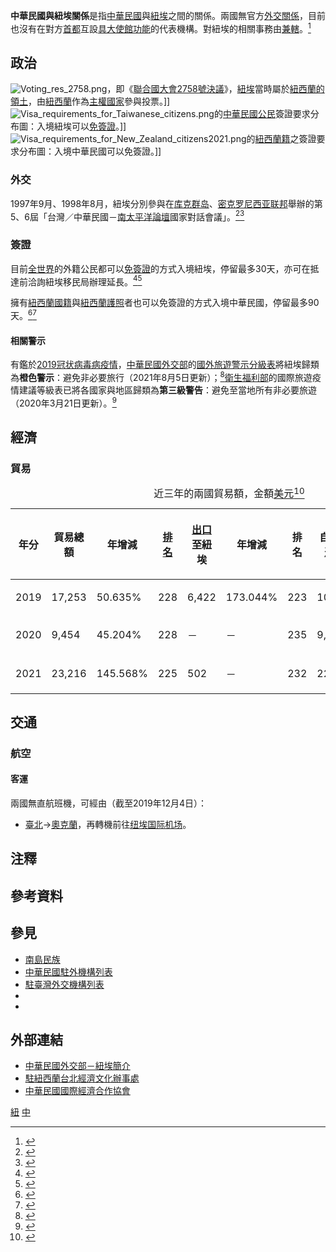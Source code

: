 {{noteTA
|G1=Medicine
|1=zh-hans:台; zh-hant:臺;
|2=zh-hans:联系国; zh-hant:聯繫邦;
}}

{{not|中國－紐埃關係}}
{{Dablink|關於中華民國與「紐」字國家的外交關係，詳見'''[[中紐關係|中紐關係 (消歧義)]]'''。}}

{{Infobox Bilateral relations|中華民國與紐埃|ROC|NIU|filetype=png}}

'''中華民國與紐埃關係'''是指[[中華民國|中華民國]]與[[紐埃|紐埃]]之間的關係。兩國無官方[[外交#外交上的承認|外交關係]]，目前也沒有在對方[[首都|首都]]互設[[實質大使館|具大使館功能]]的代表機構。對紐埃的相關事務由'''{{link-en|駐紐西蘭台北經濟文化辦事處|Taipei Economic and Cultural Office in New Zealand}}'''[[兼轄|兼轄]]。<ref>{{Cite web |url = https://www.boca.gov.tw/sp-foof-countrycp-03-185-e9399-03-1.html |title = 駐館位置及聯絡方式 |publisher = [[中華民國外交部|中華民國外交部]] [[外交部領事事務局|領事事務局]] |access-date = 2017-12-17 |archive-date = 2020-11-05 |archive-url = https://web.archive.org/web/20201105201139/https://www.boca.gov.tw/sp-foof-countrycp-03-185-e9399-03-1.html }}</ref>

==政治==
[[File:Voting_res_2758.png|thumb]]，即《[[聯合國大會2758號決議|聯合國大會2758號決議]]》，[[紐埃|紐埃]]當時屬於[[紐西蘭一級行政區劃|紐西蘭的領土]]，由[[紐西蘭|紐西蘭]]作為[[主權國家|主權國家]]參與投票。]]
[[File:Visa_requirements_for_Taiwanese_citizens.png|thumb]]的[[中華民國國民|中華民國公民]]簽證要求分布圖：入境紐埃可以[[簽證#签证优惠待遇|免簽證]]。]]
[[File:Visa_requirements_for_New_Zealand_citizens2021.png|thumb]]的[[紐西蘭人口|紐西蘭籍]]之{{Link-en|紐埃人口|Niue#Demographics|紐埃公民}}簽證要求分布圖：入境中華民國可以免簽證。]]
===外交===
{{see also|中華民國外交|{{link-en|紐埃外交|Foreign relations of Niue}}}}
1997年9月、1998年8月，紐埃分別參與在[[库克群岛|库克群岛]]、[[密克罗尼西亚联邦|密克罗尼西亚联邦]]舉辦的第5、6屆「台灣／中華民國－[[太平洋岛国论坛|南太平洋論壇]]國家對話會議」。<ref>{{Cite web |url = https://www.mofa.gov.tw/Upload/RelFile/662/153711/%e4%b9%9d%e6%9c%88.pdf |author = 公眾外交協調會 |date = 1997年9月 |title = 外交部中華民國八十六年九月份新聞稿 |publisher = 中華民國外交部 |accessdate = 2020-04-21 |archive-date = 2019-02-17 |archive-url = https://web.archive.org/web/20190217201117/https://www.mofa.gov.tw/Upload/RelFile/662/153711/%e4%b9%9d%e6%9c%88.pdf |dead-url = no }}</ref><ref>{{Cite web |url = https://www.mofa.gov.tw/News_Content_M_2.aspx?n=FAEEE2F9798A98FD&sms=6DC19D8F09484C89&s=A3D581D57A6026C2 |author = 公眾外交協調會 |date = 1998年8月28日 |title = 我國參加第六屆「台灣／中華民國－南太平洋論壇國家對話會議」代表團乙行 |publisher = 中華民國外交部 |access-date = 2020年5月15日 |archive-date = 2020年11月5日 |archive-url = https://web.archive.org/web/20201105213758/https://www.mofa.gov.tw/News_Content_M_2.aspx?n=FAEEE2F9798A98FD&sms=6DC19D8F09484C89&s=A3D581D57A6026C2 }}</ref>

===簽證===
{{see also|中華民國簽證政策|中華民國公民簽證要求}}
{{see also|{{link-en|紐埃簽證政策|Visa policy of New Zealand}}|{{link-en|紐埃公民簽證要求|Visa requirements for New Zealand citizens}}}}
目前[[国家列表_(按洲排列)|全世界]]的外籍公民都可以[[簽證#签证优惠待遇|免簽證]]的方式入境紐埃，停留最多30天，亦可在抵達前洽詢紐埃移民局辦理延長。<ref>{{Cite web |url = https://www.boca.gov.tw/sp-foof-countrycp-03-185-e9399-02-1.html |title = 簽證及入境須知 |publisher = 外交部領事事務局 |access-date = 2017-12-17 |archive-date = 2020-11-05 |archive-url = https://web.archive.org/web/20201105143114/https://www.boca.gov.tw/sp-foof-countrycp-03-185-e9399-02-1.html }}</ref><ref>{{Cite web |url = https://www.mofa.gov.tw/FreeVisa.aspx?n=545&AreaSN=5 |title = 免簽證資訊 |publisher = 中華民國外交部 |access-date = 2021-03-16 |archive-date = 2021-05-23 |archive-url = https://web.archive.org/web/20210523194412/https://www.mofa.gov.tw/FreeVisa.aspx?n=545&AreaSN=5 }}</ref>

{{Link-en|紐埃人口|Niue#Demographics|紐埃公民}}擁有[[紐西蘭人口|紐西蘭國籍]]與[[紐西蘭護照|紐西蘭護照]]者也可以免簽證的方式入境中華民國，停留最多90天。<ref>{{Cite web |url = https://www.boca.gov.tw/sp-foof-countrycp-03-185-e9399-04-1.html |title = 國家/地方政府基本資料 |publisher = 外交部領事事務局 |access-date = 2017-12-17 |archive-date = 2020-11-06 |archive-url = https://web.archive.org/web/20201106002151/https://www.boca.gov.tw/sp-foof-countrycp-03-185-e9399-04-1.html }}</ref><ref>{{Cite web|url =https://www.boca.gov.tw/cp-10-4485-149c7-1.html|title =外籍人士來臺免簽證適用國家名單|publisher =外交部領事事務局|access-date =2018-12-15|archive-date =2018-12-16|archive-url =https://web.archive.org/web/20181216031855/https://www.boca.gov.tw/cp-10-4485-149c7-1.html}}</ref>

====相關警示====
有鑑於[[2019冠状病毒病疫情|2019冠状病毒病疫情]]，[[中華民國外交部|中華民國外交部]]的[[國外旅遊警示分級表|國外旅遊警示分級表]]將紐埃歸類為'''橙色警示'''：避免非必要旅行（2021年8月5日更新）；<ref>{{Cite web |url = https://www.boca.gov.tw/sp-trwa-list-1.html |title = 國外旅遊警示分級表 |publisher = 外交部領事事務局 |access-date = 2022-02-01 |archive-date = 2020-02-08 |archive-url = https://web.archive.org/web/20200208022958/https://www.boca.gov.tw/sp-trwa-list-1.html }}</ref>[[中華民國衛生福利部|衛生福利部]]的國際旅遊疫情建議等級表已將各國家與地區歸類為'''第三級警告'''：避免至當地所有非必要旅遊（2020年3月21日更新）。<ref>{{Cite web |url = https://www.cdc.gov.tw/CountryEpidLevel/GetPrescription/514?uacid=429 |title = 國際旅遊疫情建議等級 |publisher = [[中華民國衛生福利部|中華民國衛生福利部]]}}</ref>

==經濟==
{{see also|臺灣經濟|{{link-en|紐埃經濟|Economy of Niue}}}}
===貿易===
{|class=wikitable
|+近三年的兩國貿易額，金額[[美元|美元]]<ref>{{Cite web |url = https://cuswebo.trade.gov.tw/ |title = 中華民國進出口貿易統計 |publisher = [[中華民國經濟部|中華民國經濟部]] [[經濟部國際貿易局|國際貿易局]] |access-date = 2021-05-23 |archive-date = 2016-03-09 |archive-url = https://web.archive.org/web/20160309193715/http://cus93.trade.gov.tw/FSCI/ }}</ref>
!年分!!貿易總額!!年增減!![[世界政區索引|排名]]!![[出口贸易|出口]]至紐埃!!年增減!!排名!!自紐埃[[进口贸易|進口]]!!年增減!!排名
|-
| 2019 || 17,253 || {{decrease}}50.635% || 228 || 6,422 || {{increase}}173.044% || 223 || 10,831 || {{decrease}}66.774% || 217
|-
| 2020 || 9,454 || {{decrease}}45.204% || 228 || － || － || 235 || 9,454 || {{decrease}}12.714% || 208
|-
| 2021 || 23,216 || {{increase}}145.568% || 225 || 502 || － || 232 || 22,714 || {{increase}}140.258% || 198
|}

==交通==
{{see also|臺灣交通|{{link-en|紐埃交通|Transport in Niue}}}}
===航空===
<!-- 參考自中文、英文維基相關條目 -->
====客運====
兩國無直航班機，可經由（截至2019年12月4日{{noteTag|有鑑於[[2019冠状病毒病疫情|2019冠状病毒病疫情]]影響，暫停更新。}}）：

*[[臺灣桃園國際機場|臺北]]→[[奧克蘭機場|奧克蘭]]，再轉機前往[[纽埃国际机场|纽埃国际机场]]。

==注釋==
{{noteFoot}}

==參考資料==
{{reflist|2}}

==參見==
{{Portal box|國際關係|中華民國|紐埃|紐西蘭|image2=Flag of the Republic of China.svg|image3=Flag of Niue.svg|image4=Flag of New Zealand.svg}}
*[[南島民族|南島民族]]
*[[中華民國駐外機構列表|中華民國駐外機構列表]]
*[[駐臺灣外交機構列表|駐臺灣外交機構列表]]
*{{link-en|紐埃駐外機構列表|List of diplomatic missions of Niue}}
*{{link-en|駐紐埃外交機構列表|List of diplomatic missions in Niue}}

==外部連結==
*[https://www.mofa.gov.tw/CountryInfo.aspx?CASN=5&n=5&sms=33&s=149 中華民國外交部－紐埃簡介]
*[http://www.roc-taiwan.org/NZ/mp.asp?mp=217 駐紐西蘭台北經濟文化辦事處]
*[http://www.cieca.org.tw/style/frame/m9/faq.asp?lang=1&customer_id=2998&content_set=color_1&name_id=151617&Directory_ID=3223 中華民國國際經濟合作協會]

{{中華民國外交}}
{{紐埃外交}}

[[Category:中華民國雙邊關係|紐]]
[[Category:紐埃雙邊關係|中]]